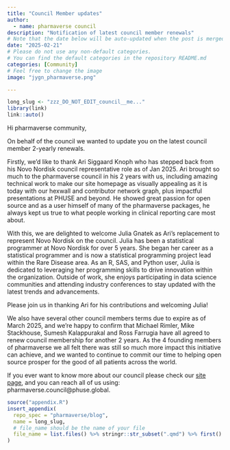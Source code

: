 ```yaml
---
title: "Council Member updates"
author:
  - name: pharmaverse council
description: "Notification of latest council member renewals"
# Note that the date below will be auto-updated when the post is merged.
date: "2025-02-21"
# Please do not use any non-default categories.
# You can find the default categories in the repository README.md
categories: [Community]
# Feel free to change the image
image: "jygn_pharmaverse.png"

---
```


<!--------------- typical setup ----------------->

```r
long_slug <- "zzz_DO_NOT_EDIT_council__me..."
library(link)
link::auto()
```

<!--------------- post begins here ----------------->

Hi pharmaverse community,

On behalf of the council we wanted to update you on the latest council member
2-yearly renewals.

Firstly, we’d like to thank Ari Siggaard Knoph who has stepped back from his
Novo Nordisk council representative role as of Jan 2025. Ari brought so much
to the pharmaverse council in his 2 years with us, including amazing technical
work to make our site homepage as visually appealing as it is today with our
hexwall and contributor network graph, plus impactful presentations at PHUSE
and beyond. He showed great passion for open source and as a user himself of
many of the pharmaverse packages, he always kept us true to what people working
in clinical reporting care most about.

With this, we are delighted to welcome Julia Gnatek as Ari’s replacement to
represent Novo Nordisk on the council. Julia has been a statistical programmer
at Novo Nordisk for over 5 years. She began her career as a statistical programmer
and is now a statistical programming project lead within the Rare Disease area.
As an R, SAS, and Python user, Julia is dedicated to leveraging her programming
skills to drive innovation within the organization. Outside of work, she enjoys
participating in data science communities and attending industry conferences to
stay updated with the latest trends and advancements.

Please join us in thanking Ari for his contributions and welcoming Julia!

We also have several other council members terms due to expire as of March 2025,
and we’re happy to confirm that Michael Rimler, Mike Stackhouse, Sumesh
Kalappurakal and Ross Farrugia have all agreed to renew council membership
for another 2 years. As the 4 founding members of pharmaverse we all felt there
was still so much more impact this initiative can achieve, and we wanted to
continue to commit our time to helping open source prosper for the good of all
patients across the world.

If you ever want to know more about our council please check our
[site page](https://pharmaverse.org/contribute/council/), and you can reach all
of us using: pharmaverse.council@phuse.global.


<!--------------- appendices go here ----------------->

```r
source("appendix.R")
insert_appendix(
  repo_spec = "pharmaverse/blog",
  name = long_slug,
  # file_name should be the name of your file
  file_name = list.files() %>% stringr::str_subset(".qmd") %>% first()
)
```
